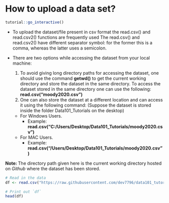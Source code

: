 # How to upload a data set?
<script src="files/js/dcl.js"></script>
```r
tutorial::go_interactive()

```

 - To upload the dataset/file present in csv format the read.csv() and read.csv2() functions are frequently used The read.csv() and read.csv2() have different separator symbol: for the former this is a comma, whereas the latter uses a semicolon.

- There are two options while accessing the dataset from your local machine:
  1. To avoid giving long directory paths for accessing the dataset, one should use the command **getwd()** to get the current working directory and store the dataset in the same directory. To access the dataset stored in the same directory one can use the following: **read.csv("moody2020.csv")**
  2. One can also store the dataset at a different location and can access it using the following command: (Suppose the dataset is stored inside the folder Data101_Tutorials on the desktop)
    - For Windows Users.
      - Example: **read.csv("C:/Users/Desktop/Data101_Tutorials/moody2020.csv")**

    - For MAC Users.
      - Example: **read.csv("/Users/Desktop/Data101_Tutorials/moody2020.csv")**
          
**Note: **
The directory path given here is the current working directory hosted on *Github* where the dataset has been stored.
```r

# Read in the data
df <- read.csv("https://raw.githubusercontent.com/dev7796/data101_tutorial/main/files/dataset/moody2020b.csv")

# Print out `df`
head(df)
```

  

